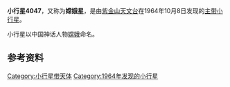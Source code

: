 {{Infobox Planet  
| name = 4047 Chang'E
| image = 
| caption = 
| discovery=yes | physical_characteristics = yes | bgcolour=#FFFFC0
| discovery_ref = 
| discoverer = [[紫金山天文台|紫金山天文台]]
| discovery_site = [[南京|南京]]
| discovered =  1964年10月8日
| mp_name = 4047
| alt_names = 1964 TT2
| named_after = [[嫦娥|嫦娥]]
| mp_category=[[小行星带|主带]]
| orbit_ref = <ref>[http://ssd.jpl.nasa.gov/sbdb.cgi?sstr=4047 JPL Small-Body Database 4047 Chang'E (1964 TT2)]</ref>
| epoch = 2011年8月27日
| semimajor=
| perihelion=2.0745893[[天文单位|AU]]
| aphelion= 2.6188731AU
| eccentricity =0.2078313
| period = 1547.9970015[[日|地球日]] 
| inclination=3.02213[[角度|°]]
| asc_node=31.92889°
| arg_peri=310.32032°
| mean_anomaly=46.77005°
| avg_speed=
 | dimensions=
 | mass=
 | density=
 | surface_grav=
 | escape_velocity=
 | rotation=
 | spectral_type=
 | magnitude=13.1
 | abs_magnitude=
 | albedo=
 | single_temperature=
}}

'''小行星4047'''，又称为'''嫦娥星'''，是由[[紫金山天文台|紫金山天文台]]在1964年10月8日发现的[[小行星带|主带]][[小行星|小行星]]。

小行星以中国神话人物[[嫦娥|嫦娥]]命名。

== 参考资料 ==
{{Reflist}}

{{Minor Planet Number|(4046)[[小行星4046|小行星4046]]|(4048)[[小行星4048|小行星4048]]}}

[[Category:小行星带天体|Category:小行星带天体]]
[[Category:1964年发现的小行星|Category:1964年发现的小行星]]